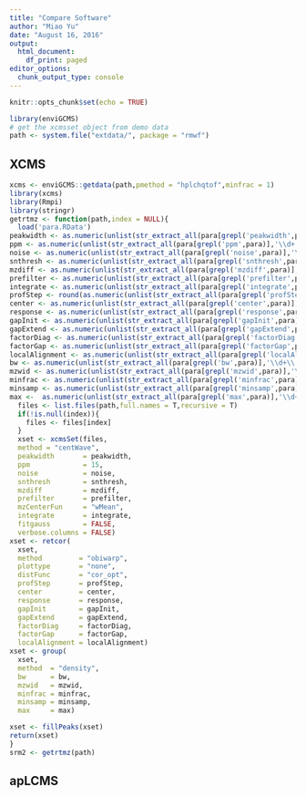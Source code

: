 ```yaml
---
title: "Compare Software"
author: "Miao Yu"
date: "August 16, 2016"
output:
  html_document:
    df_print: paged
editor_options: 
  chunk_output_type: console
---
```


```r
knitr::opts_chunk$set(echo = TRUE)
```

```r
library(enviGCMS)
# get the xcmsset object from demo data
path <- system.file("extdata/", package = "rmwf")
```

## XCMS

```r
xcms <- enviGCMS::getdata(path,pmethod = "hplchqtof",minfrac = 1)
library(xcms)
library(Rmpi)
library(stringr)
getrtmz <- function(path,index = NULL){
  load('para.RData')
peakwidth <- as.numeric(unlist(str_extract_all(para[grepl('peakwidth',para)],'\\d+\\.*\\d*')))
ppm <- as.numeric(unlist(str_extract_all(para[grepl('ppm',para)],'\\d+')))
noise <- as.numeric(unlist(str_extract_all(para[grepl('noise',para)],'\\d+')))
snthresh <- as.numeric(unlist(str_extract_all(para[grepl('snthresh',para)],'\\d+')))
mzdiff <- as.numeric(unlist(str_extract_all(para[grepl('mzdiff',para)],'\\d+\\.*\\d*')))
prefilter <- as.numeric(unlist(str_extract_all(para[grepl('prefilter',para)],'\\d+\\.*\\d*')))
integrate <- as.numeric(unlist(str_extract_all(para[grepl('integrate',para)],'\\d+')))
profStep <- round(as.numeric(unlist(str_extract_all(para[grepl('profStep',para)],'\\d+\\.*\\d*'))),1)
center <- as.numeric(unlist(str_extract_all(para[grepl('center',para)],'\\d+')))
response <- as.numeric(unlist(str_extract_all(para[grepl('response',para)],'\\d+')))
gapInit <- as.numeric(unlist(str_extract_all(para[grepl('gapInit',para)],'\\d+\\.*\\d*')))
gapExtend <- as.numeric(unlist(str_extract_all(para[grepl('gapExtend',para)],'\\d+\\.*\\d*')))
factorDiag <- as.numeric(unlist(str_extract_all(para[grepl('factorDiag',para)],'\\d+')))
factorGap <- as.numeric(unlist(str_extract_all(para[grepl('factorGap',para)],'\\d+')))
localAlignment <- as.numeric(unlist(str_extract_all(para[grepl('localAlignment',para)],'\\d+')))
bw <- as.numeric(unlist(str_extract_all(para[grepl('bw',para)],'\\d+\\.*\\d*')))
mzwid <- as.numeric(unlist(str_extract_all(para[grepl('mzwid',para)],'\\d+\\.*\\d*')))
minfrac <- as.numeric(unlist(str_extract_all(para[grepl('minfrac',para)],'\\d+\\.*\\d*')))
minsamp <- as.numeric(unlist(str_extract_all(para[grepl('minsamp',para)],'\\d+')))
max <-  as.numeric(unlist(str_extract_all(para[grepl('max',para)],'\\d+')))
  files <- list.files(path,full.names = T,recursive = T)
  if(!is.null(index)){
    files <- files[index]
  }
  xset <- xcmsSet(files,
  method = "centWave",
  peakwidth       = peakwidth,
  ppm             = 15,
  noise           = noise,
  snthresh        = snthresh,
  mzdiff          = mzdiff,
  prefilter       = prefilter,
  mzCenterFun     = "wMean",
  integrate       = integrate,
  fitgauss        = FALSE,
  verbose.columns = FALSE)
xset <- retcor( 
  xset,
  method         = "obiwarp",
  plottype       = "none",
  distFunc       = "cor_opt",
  profStep       = profStep,
  center         = center,
  response       = response,
  gapInit        = gapInit,
  gapExtend      = gapExtend,
  factorDiag     = factorDiag,
  factorGap      = factorGap,
  localAlignment = localAlignment)
xset <- group( 
  xset,
  method  = "density",
  bw      = bw,
  mzwid   = mzwid,
  minfrac = minfrac,
  minsamp = minsamp,
  max     = max)

xset <- fillPeaks(xset)
return(xset)
}
srm2 <- getrtmz(path)
```

## apLCMS

```r

```

